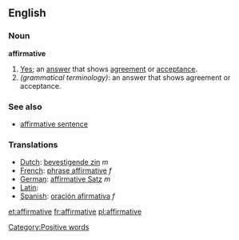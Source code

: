==English==

===Noun===
'''affirmative'''
#[[Yes]]; an [[answer]] that shows [[agreement]] or [[acceptance]].
#''(grammatical terminology)'': an answer that shows agreement or acceptance.

===See also===
*[[affirmative sentence]]

===Translations===
*[[Dutch]]: [[bevestigende zin]] ''m''
*[[French]]: [[phrase affirmative]] ''f''
*[[German]]: [[affirmative Satz]] ''m''
*[[Latin]]: [[]]
*[[Spanish]]: [[oración afirmativa]] ''f''

[[Category:Positive words]]

[[et:affirmative]]
[[fr:affirmative]]
[[pl:affirmative]]